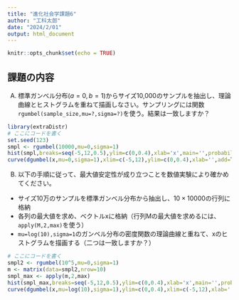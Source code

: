 ```yaml
---
title: "進化社会学課題6"
author: "工科太郎"
date: "2024/2/01"
output: html_document
---
```


```r
knitr::opts_chunk$set(echo = TRUE)
```

## 課題の内容

A) 標準ガンベル分布($a=0,b=1$)からサイズ10,000のサンプルを抽出し、理論曲線とヒストグラムを重ねて描画しなさい。サンプリングには関数`rgumbel(sample_size,mu=?,sigma=?)`を使う。結果は一致しますか？

```r
library(extraDistr)
# ここにコードを書く
set.seed(123)
smpl <- rgumbel(10000,mu=0,sigma=1)
hist(smpl,breaks=seq(-5,12,0.5),ylim=c(0,0.4),xlab='x',main='',probability=T)
curve(dgumbel(x,mu=0,sigma=1),xlim=c(-5,12),ylim=c(0,0.4),xlab='',add=T)
```

B) 以下の手順に従って、最大値安定性が成り立つことを数値実験により確かめてください。

+ サイズ10万のサンプルを標準ガンベル分布から抽出し、$10\times 10000$の行列に格納
+ 各列の最大値を求め、ベクトルxに格納（行列Mの最大値を求めるには、`apply(M,2,max)`を使う）
+ `mu=log(10),sigma=1`のガンベル分布の密度関数の理論曲線と重ねて、xのヒストグラムを描画する（二つは一致しますか？）

```r
# ここにコードを書く
smpl2 <- rgumbel(10^5,mu=0,sigma=1)
m <- matrix(data=smpl2,nrow=10)
smpl_max <- apply(m,2,max)
hist(smpl_max,breaks=seq(-5,12,0.5),ylim=c(0,0.4),xlab='x',main='',probability=T)
curve(dgumbel(x,mu=log(10),sigma=1),ylim=c(0,0.4),xlim=c(-5,12),xlab='',add=T)
```


